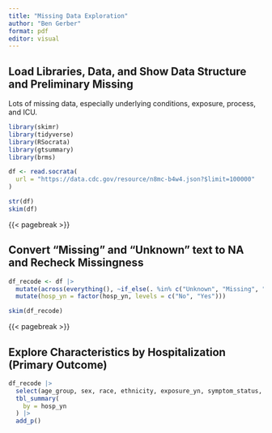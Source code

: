 ```yaml
---
title: "Missing Data Exploration"
author: "Ben Gerber"
format: pdf
editor: visual
---
```


## Load Libraries, Data, and Show Data Structure and Preliminary Missing

Lots of missing data, especially underlying conditions, exposure, process, and ICU.

```r
library(skimr)
library(tidyverse)
library(RSocrata)
library(gtsummary)
library(brms)

df <- read.socrata(
  url = "https://data.cdc.gov/resource/n8mc-b4w4.json?$limit=100000"
)

str(df)
skim(df)
```

{{< pagebreak >}}

## Convert "Missing" and "Unknown" text to NA and Recheck Missingness

```r
df_recode <- df |>
  mutate(across(everything(), ~if_else(. %in% c("Unknown", "Missing", "NA"), NA_character_, .))) |>
  mutate(hosp_yn = factor(hosp_yn, levels = c("No", "Yes")))

skim(df_recode)
```

{{< pagebreak >}}

## Explore Characteristics by Hospitalization (Primary Outcome)

```r
df_recode |>
  select(age_group, sex, race, ethnicity, exposure_yn, symptom_status, hosp_yn, underlying_conditions_yn) |>
  tbl_summary(
    by = hosp_yn
  ) |>
  add_p()
```


